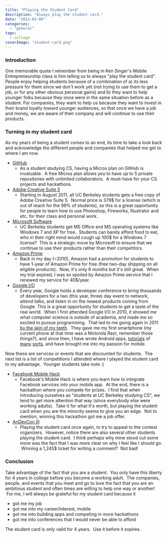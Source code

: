 ```yaml
---
title: "Playing the Student Card"
description: "Always play the student card."
date: "2012-03-09"
categories: 
  - "general"
tags: 
  - college
coverImage: "student-card.png"
---
```


### Introduction

One memorable quote I remember from being in Ken Singer's Mobile Entrepreneurship class is him telling us to always "play the student card". People enjoy helping students because of a combination of a) its less pressure for them since we don't work yet (not trying to use them to get a job, or for any other obvious personal gains) and b) they want to help younger folks because they once were in the same situation before as a student. For companies, they want to help us because they want to invest in their brand loyalty toward younger audiences, so that once we have a job and money, we are aware of their company and will continue to use their products.

### Turning in my student card

As my years of being a student comes to an end, its time to take a look back and acknowledge the different people and companies that helped me get to where I am now.

- [GitHub](https://github.com/edu)
  - As a student studying CS, having a Micros plan on GitHub is invaluable.  A free Micros plan allows you to have up to 5 private repositories with unlimited collaborators.  A must-have for your CS projects and hackathons.
- [Adobe Creative Suite 5](http://stc.berkeley.edu/downloads.htm#adobe)
  - Starting in August 2011, all UC Berkeley students gets a free copy of Adobe Creative Suite 5.  Normal price is 379$ for a license (which is out of reach for the 99% of students), so this is a great opportunity for people to learn how to use Photoshop, Fireworks, Illustrator and etc. for their class and personal work.
- [Microsoft Software](http://stc.berkeley.edu/downloads.htm#microsoft)
  - UC Berkeley students get MS Office and MS operating systems like Windows 7 and XP for free.  Students can barely afford food to eat, who in their right mind would cough up 100$ for a Windows 7 license?  This is a strategic move by Microsoft to ensure that we continue to use their products rather than their competitors.
- [Amazon Prime](http://www.amazon.com/b/ref=tb_surl_astudent/?node=668781011)
  - Back in my day (~2010), Amazon had a promotion for students to have 1-year of Amazon Prime for free (free two-day shipping on all eligible products).  Now, it's only 6 months but it's still great.  When my trial expired, I was so spoiled by Amazon Prime service that I renewed my service for 40$/year.
- [Google I/O](http://googleforstudents.blogspot.com/2010/01/computer-science-students-faculty.html)
  - Every year, Google holds a developer conference to bring thousands of developers for a two (this year, three) day event to network, attend talks, and listen in on the newest products coming from Google. This is a great opportunity for students to get a taste of the real world.  When I first attended Google I/O in 2010, it showed me what computer science is outside of academia, and made me so excited to pursue programming.  That led to me going again in 2011 [by the skin of my teeth](http://www.jessechen.net/blog/google-io-bound/).  They gave me my first smartphone (my current phone at that time was a Motorola Razr, remember those things?), and since then, I have wrote Android apps, [tutorials](http://www.jessechen.net/blog/how-to-nfc-on-the-android-platform/ "How to NFC on the Android Platform") of [many](http://www.jessechen.net/blog/how-does-google-plus-instant-upload-work/ "How Does Google Plus Instant Upload Work?") [sorts](http://www.jessechen.net/blog/protip-bash-autocomplete-for-android-adb/), and have brought me into my passion for mobile.

Now these are services or events that are discounted for students.  The next list is a list of competitions I attended where I played the student card to my advantage.  Younger students take note :)

- [Facebook Mobile Hack](https://www.facebook.com/jesselchen/timeline/story?ut=32&wstart=1317452400&wend=1320130799&hash=2549244804669&pagefilter=3&ustart=1)
  - Facebook's Mobile Hack is where you learn how to integrate Facebook services into your mobile app.  At the end, there is a hackathon where you compete for prizes.  I find that when introducing ourselves as "students at UC Berkeley studying CS", we tend to get more attention that way (since everybody else were working adults).  Take it for what it's worth, but playing the student card when you are the minority seems to give you an edge.  Not to mention, winning this hackathon got me a job offer.
- [AnDevCon III](http://www.androidpolice.com/2012/02/06/andevcon-iii-is-happening-may-14-17-in-the-san-francisco-bay-area-get-your-tickets-early-to-save-some-cash/)
  - Playing the student card once again, to try to appeal to the contest organizers.  However, notice there are also several other students playing the student card.  I think perhaps why mine stood out some more was the fact that I was more clear on why I feel like I should go.  Winning a 1,245$ ticket for writing a comment?  Not bad!

### Conclusion

Take advantage of the fact that you are a student.  You only have this liberty for 4 years in college before you become a working adult.  The companies, people, and events that you meet and go to love the fact that you are an ambitious student and often times are willing to help one way or another!  For me, I will always be grateful for my student card because it

- got me my job
- got me into my career/interest, mobile
- got me into building apps and competing in more hackathons
- got me into conferences that I would never be able to afford

The student card is only valid for 4 years.  Use it before it expires.
